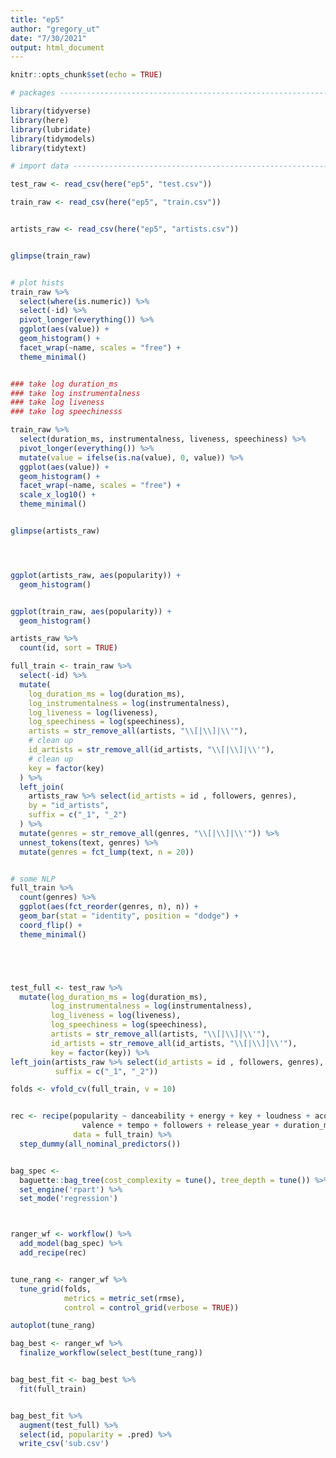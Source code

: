 ```yaml
---
title: "ep5"
author: "gregory_ut"
date: "7/30/2021"
output: html_document
---
```


```r
knitr::opts_chunk$set(echo = TRUE)

# packages ----------------------------------------------------------------

library(tidyverse)
library(here)
library(lubridate)
library(tidymodels)
library(tidytext)
```



```r
# import data -------------------------------------------------------------

test_raw <- read_csv(here("ep5", "test.csv"))

train_raw <- read_csv(here("ep5", "train.csv"))


artists_raw <- read_csv(here("ep5", "artists.csv"))


glimpse(train_raw)


# plot hists
train_raw %>%
  select(where(is.numeric)) %>%
  select(-id) %>%
  pivot_longer(everything()) %>%
  ggplot(aes(value)) +
  geom_histogram() +
  facet_wrap(~name, scales = "free") +
  theme_minimal()


### take log duration_ms
### take log instrumentalness
### take log liveness 
### take log speechinesss

train_raw %>%
  select(duration_ms, instrumentalness, liveness, speechiness) %>%
  pivot_longer(everything()) %>%
  mutate(value = ifelse(is.na(value), 0, value)) %>%
  ggplot(aes(value)) +
  geom_histogram() +
  facet_wrap(~name, scales = "free") +
  scale_x_log10() +
  theme_minimal()


glimpse(artists_raw)




ggplot(artists_raw, aes(popularity)) +
  geom_histogram()


ggplot(train_raw, aes(popularity)) +
  geom_histogram()

artists_raw %>%
  count(id, sort = TRUE)

```



```r

full_train <- train_raw %>%
  select(-id) %>%
  mutate(
    log_duration_ms = log(duration_ms),
    log_instrumentalness = log(instrumentalness),
    log_liveness = log(liveness),
    log_speechiness = log(speechiness),
    artists = str_remove_all(artists, "\\[|\\]|\\'"),
    # clean up
    id_artists = str_remove_all(id_artists, "\\[|\\]|\\'"),
    # clean up
    key = factor(key)
  ) %>%
  left_join(
    artists_raw %>% select(id_artists = id , followers, genres),
    by = "id_artists",
    suffix = c("_1", "_2")
  ) %>%
  mutate(genres = str_remove_all(genres, "\\[|\\]|\\'")) %>%
  unnest_tokens(text, genres) %>%
  mutate(genres = fct_lump(text, n = 20))


# some NLP
full_train %>%
  count(genres) %>%
  ggplot(aes(fct_reorder(genres, n), n)) +
  geom_bar(stat = "identity", position = "dodge") +
  coord_flip() +
  theme_minimal()





test_full <- test_raw %>%
  mutate(log_duration_ms = log(duration_ms),
         log_instrumentalness = log(instrumentalness),
         log_liveness = log(liveness),
         log_speechiness = log(speechiness),
         artists = str_remove_all(artists, "\\[|\\]|\\'"),
         id_artists = str_remove_all(id_artists, "\\[|\\]|\\'"),
         key = factor(key)) %>%
left_join(artists_raw %>% select(id_artists = id , followers, genres), by = "id_artists", 
          suffix = c("_1", "_2"))

```
  
```r

folds <- vfold_cv(full_train, v = 10)


rec <- recipe(popularity ~ danceability + energy + key + loudness + acousticness +
                valence + tempo + followers + release_year + duration_ms + liveness + instrumentalness + speechiness, 
              data = full_train) %>%
  step_dummy(all_nominal_predictors())


bag_spec <-
  baguette::bag_tree(cost_complexity = tune(), tree_depth = tune()) %>%
  set_engine('rpart') %>%
  set_mode('regression')



ranger_wf <- workflow() %>%
  add_model(bag_spec) %>%
  add_recipe(rec)


tune_rang <- ranger_wf %>%
  tune_grid(folds,
            metrics = metric_set(rmse),
            control = control_grid(verbose = TRUE))

autoplot(tune_rang)

bag_best <- ranger_wf %>%
  finalize_workflow(select_best(tune_rang))


bag_best_fit <- bag_best %>%
  fit(full_train)


bag_best_fit %>%
  augment(test_full) %>%
  select(id, popularity = .pred) %>%
  write_csv('sub.csv')






```



